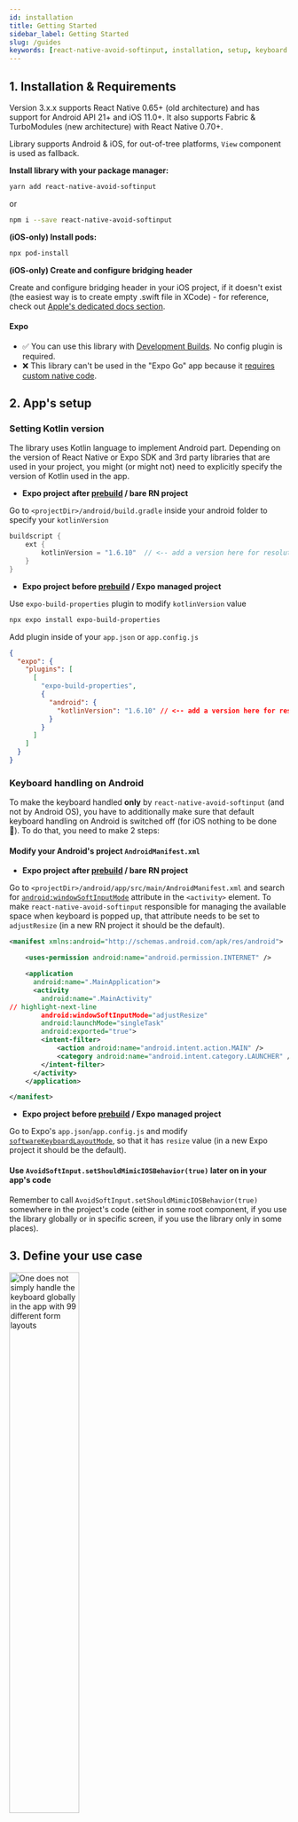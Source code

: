 ```yaml
---
id: installation
title: Getting Started
sidebar_label: Getting Started
slug: /guides
keywords: [react-native-avoid-softinput, installation, setup, keyboard handling, troubleshooting]
---
```



## 1. Installation & Requirements

Version 3.x.x supports React Native 0.65+ (old architecture) and has support for Android API 21+ and iOS 11.0+. It also supports Fabric & TurboModules (new architecture) with React Native 0.70+.

Library supports Android & iOS, for out-of-tree platforms, `View` component is used as fallback.

**Install library with your package manager:**

```sh
yarn add react-native-avoid-softinput
```

or

```sh
npm i --save react-native-avoid-softinput
```

**(iOS-only) Install pods:**

```sh
npx pod-install
```

**(iOS-only) Create and configure bridging header**

Create and configure bridging header in your iOS project, if it doesn't exist (the easiest way is to create empty .swift file in XCode) - for reference, check out [Apple's dedicated docs section](https://developer.apple.com/documentation/swift/importing-objective-c-into-swift).

#### Expo

- ✅ You can use this library with [Development Builds](https://docs.expo.dev/development/introduction/). No config plugin is required.
- ❌ This library can't be used in the "Expo Go" app because it [requires custom native code](https://docs.expo.dev/workflow/customizing/).

## 2. App's setup

### Setting Kotlin version

The library uses Kotlin language to implement Android part.
Depending on the version of React Native or Expo SDK and 3rd party libraries that are used in your project, you might (or might not) need to explicitly specify the version of Kotlin used in the app.

- **Expo project after [prebuild](https://docs.expo.dev/workflow/prebuild/) / bare RN project**

Go to `<projectDir>/android/build.gradle` inside your android folder to specify your `kotlinVersion`

```java
buildscript {
    ext {
        kotlinVersion = "1.6.10"  // <-- add a version here for resolution, version can be newer depending on the React Native version used in the project
    }
}
```

- **Expo project before [prebuild](https://docs.expo.dev/workflow/prebuild/) / Expo managed project**

Use `expo-build-properties` plugin to modify `kotlinVersion` value

```sh
npx expo install expo-build-properties
```

Add plugin inside of your `app.json` or `app.config.js`

```json
{
  "expo": {
    "plugins": [
      [
        "expo-build-properties",
        {
          "android": {
            "kotlinVersion": "1.6.10" // <-- add a version here for resolution, version can be newer depending on the Expo SDK version used in the project
          }
        }
      ]
    ]
  }
}
```


### Keyboard handling on Android

To make the keyboard handled **only** by `react-native-avoid-softinput` (and not by Android OS), you have to additionally make sure that default keyboard handling on Android is switched off (for iOS nothing to be done 🚀).
To do that, you need to make 2 steps:

#### Modify your Android's project `AndroidManifest.xml`

- **Expo project after [prebuild](https://docs.expo.dev/workflow/prebuild/) / bare RN project**

Go to `<projectDir>/android/app/src/main/AndroidManifest.xml` and search for [`android:windowSoftInputMode`](https://developer.android.com/guide/topics/manifest/activity-element#wsoft) attribute in the `<activity>` element.
To make `react-native-avoid-softinput` responsible for managing the available space when keyboard is popped up, that attribute needs to be set to `adjustResize` (in a new RN project it should be the default).

```xml
<manifest xmlns:android="http://schemas.android.com/apk/res/android">

    <uses-permission android:name="android.permission.INTERNET" />

    <application
      android:name=".MainApplication">
      <activity
        android:name=".MainActivity"
// highlight-next-line
        android:windowSoftInputMode="adjustResize"
        android:launchMode="singleTask"
        android:exported="true">
        <intent-filter>
            <action android:name="android.intent.action.MAIN" />
            <category android:name="android.intent.category.LAUNCHER" />
        </intent-filter>
      </activity>
    </application>

</manifest>
```

- **Expo project before [prebuild](https://docs.expo.dev/workflow/prebuild/) / Expo managed project**

Go to Expo's `app.json`/`app.config.js` and modify [`softwareKeyboardLayoutMode`](https://docs.expo.dev/versions/latest/config/app/#softwarekeyboardlayoutmode), so that it has `resize` value (in a new Expo project it should be the default).

#### Use `AvoidSoftInput.setShouldMimicIOSBehavior(true)` later on in your app's code

Remember to call `AvoidSoftInput.setShouldMimicIOSBehavior(true)` somewhere in the project's code (either in some root component, if you use the library globally or in specific screen, if you use the library only in some places).

## 3. Define your use case

<div style={{ display: 'flex', flexDirection: 'column', alignSelf: 'stretch', margin: 20 }}>
  <img src={oneDoesNotSimplyKeyboard} alt="One does not simply handle the keyboard globally in the app with 99 different form layouts" width="50%" style={{ display: 'flex', alignSelf: 'center' }} />
</div>

There're many possible ways to implement a form with some text fields. Depending on the ideas of the UX team and the imagination of the client/product owner,
you may need to implement some complex layouts, that not only have to be accessible, but should behave in a consistent way when the interaction with text fields/keyboard takes place.

Creating some generic components (like KeyboardAvoidingView) that can magically wrap _any_ form layout in your app **is an anti-pattern**.
Especially, when there are many variables that may change the expected behavior like:

- whether Android OS default keyboard handling is switched on or off
- whether the form layout is in the scrollable container or not
- are elements like modals/bottomsheets used and are these implemented in the JS layer or use some native primitives
- how complex those inputs are, how many text fields there are
- should some elements in the form be sticky
- etc.

Instead, you should think how the keyboard interaction with the app should look, what elements should be visible when the keyboard pops up.

In a basic case where you have a fullscreen scrollable form without a need to have submit button always visible, you might use [`AvoidSoftInput`](./guides/usage-module) module which pushes the whole root view above the keyboard, or detects the nearest scrollable ancestor and tries to scroll to covered text field element.

In a more advanced case where you have a form inside a modal layout with text field inside, you may use [`AvoidSoftInputView`](./guides/usage-view) component which pushes itself above the keyboard, or detects the nearest scrollable ancestor and tries to scroll to covered text field element.

In other case you have a task to make a form footer with submit buttons always visible even when the keyboard slides in (effectively making that footer sticky).
Then, you have to think how to make that footer separated from the rest of the text fields that are probably in some scrollable container.
At the end, you'll end up in a need to manually apply padding to the footer container.
Luckily, you might try [`useSoftInputShown`](./api/hooks/use-soft-input-shown), [`useSoftInputHidden`](./api/hooks/use-soft-input-hidden) & [`useSoftInputHeightChanged`](./api/hooks/use-soft-input-height-changed) hooks to detect when the keyboard is displayed and the height value it has.

The point is, before blindly using the library, you should define what is the expected behavior and which tools you should use to achieve it.
If you don't know, which APIs from the library you should use for your use case, check [the example app](https://github.com/mateusz1913/react-native-avoid-softinput/tree/main/packages/mobile) and try to play with available APIs.

## Troubleshooting

### Incorrect `kotlinVersion`

For more context, check [GH issue 88](https://github.com/mateusz1913/react-native-avoid-softinput/issues/88).

Sometimes when using this library you may find that your build fails due to incorrect `kotlinVersion` in your native project.
To catch this you **need** to follow [Setting Kotlin version](#setting-kotlin-version) section.

### Doubled padding on Android when form has many inputs, works as expected on iOS

For more context, check [GH issue 155](https://github.com/mateusz1913/react-native-avoid-softinput/issues/155).

The problem may appear if you didn't follow [Keyboard handling on Android](#keyboard-handling-on-android) section and you have e.g. [`adjustPan` behavior](https://developer.android.com/guide/topics/manifest/activity-element#wsoft) set for your app.

To fix it, follow the section to disable default keyboard handling on Android.

If, for some reason, you need to keep `adjustPan` behavior for other parts of the app (where library does not need to handle the keyboard), you might check [`AvoidSoftInput.setAdjust(Pan|Resize|Nothing|Unspecified)`](./api/module/set-adjust-pan) functions.
